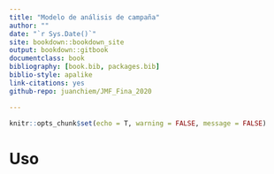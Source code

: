 ```yaml
--- 
title: "Modelo de análisis de campaña"
author: ""
date: "`r Sys.Date()`"
site: bookdown::bookdown_site
output: bookdown::gitbook
documentclass: book
bibliography: [book.bib, packages.bib]
biblio-style: apalike
link-citations: yes
github-repo: juanchiem/JMF_Fina_2020

---
```

```r
knitr::opts_chunk$set(echo = T, warning = FALSE, message = FALSE)
```


# Uso


